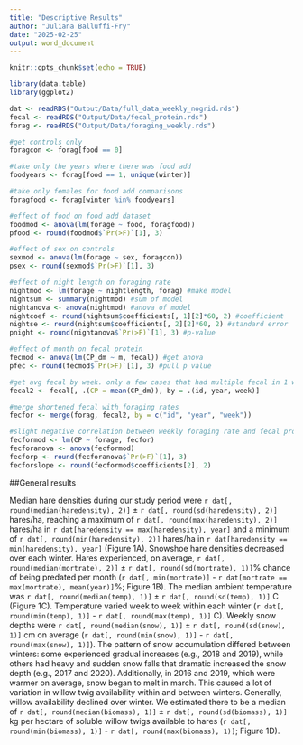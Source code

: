 ```yaml
---
title: "Descriptive Results"
author: "Juliana Balluffi-Fry"
date: "2025-02-25"
output: word_document
---
```


```r
knitr::opts_chunk$set(echo = TRUE)

library(data.table)
library(ggplot2)

dat <- readRDS("Output/Data/full_data_weekly_nogrid.rds")
fecal <- readRDS("Output/Data/fecal_protein.rds")
forag <- readRDS("Output/Data/foraging_weekly.rds")

#get controls only
foragcon <- forag[food == 0]

#take only the years where there was food add
foodyears <- forag[food == 1, unique(winter)]

#take only females for food add comparisons
foragfood <- forag[winter %in% foodyears]

#effect of food on food add dataset
foodmod <- anova(lm(forage ~ food, foragfood))
pfood <- round(foodmod$`Pr(>F)`[1], 3)

#effect of sex on controls
sexmod <- anova(lm(forage ~ sex, foragcon))
psex <- round(sexmod$`Pr(>F)`[1], 3)

#effect of night length on foraging rate
nightmod <- lm(forage ~ nightlength, forag) #make model
nightsum <- summary(nightmod) #sum of model
nightanova <- anova(nightmod) #anova of model
nightcoef <- round(nightsum$coefficients[, 1][2]*60, 2) #coefficient
nightse <- round(nightsum$coefficients[, 2][2]*60, 2) #standard error
pnight <- round(nightanova$`Pr(>F)`[1], 3) #p-value

#effect of month on fecal protein
fecmod <- anova(lm(CP_dm ~ m, fecal)) #get anova
pfec <- round(fecmod$`Pr(>F)`[1], 3) #pull p value

#get avg fecal by week. only a few cases that had multiple fecal in 1 week
fecal2 <- fecal[, .(CP = mean(CP_dm)), by = .(id, year, week)]

#merge shortened fecal with foraging rates
fecfor <- merge(forag, fecal2, by = c("id", "year", "week"))

#slight negative correlation between weekly foraging rate and fecal protein
fecformod <- lm(CP ~ forage, fecfor)
fecforanova <- anova(fecformod)
fecforp <- round(fecforanova$`Pr(>F)`[1], 3)
fecforslope <- round(fecformod$coefficients[2], 2)


```



##General results

Median hare densities during our study period were `r dat[, round(median(haredensity), 2)]` ± `r dat[, round(sd(haredensity), 2)]` hares/ha, reaching a maximum of `r dat[, round(max(haredensity), 2)]` hares/ha in `r dat[haredensity == max(haredensity), year]` and a minimum of `r dat[, round(min(haredensity), 2)]` hares/ha in `r dat[haredensity == min(haredensity), year]` (Figure 1A). Snowshoe hare densities decreased over each winter. Hares experienced, on average, `r dat[, round(median(mortrate), 2)]` ± `r dat[, round(sd(mortrate), 1)]`% chance of being predated per month (`r dat[, min(mortrate)]` - `r dat[mortrate == max(mortrate), mean(year)]`%; Figure 1B). The median ambient temperature was `r dat[, round(median(temp), 1)]` ± `r dat[, round(sd(temp), 1)]` C (Figure 1C). Temperature varied week to week within each winter (`r dat[, round(min(temp), 1)]` - `r dat[, round(max(temp), 1)]` C). Weekly snow depths were `r dat[, round(median(snow), 1)]` ± `r dat[, round(sd(snow), 1)]` cm on average (`r dat[, round(min(snow), 1)]` - `r dat[, round(max(snow), 1)]`). The pattern of snow accumulation differed between winters: some experienced gradual increases (e.g., 2018 and 2019), while others had heavy and sudden snow falls that dramatic increased the snow depth (e.g., 2017 and 2020). Additionally, in 2016 and 2019, which were warmer on average, snow began to melt in march. This caused a lot of variation in willow twig availability within and between winters. Generally, willow availability declined over winter. We estimated there to be a median of `r dat[, round(median(biomass), 1)]` ± `r dat[, round(sd(biomass), 1)]` kg per hectare of soluble willow twigs available to hares (`r dat[, round(min(biomass), 1)]` - `r dat[, round(max(biomass), 1)]`; Figure 1D).

